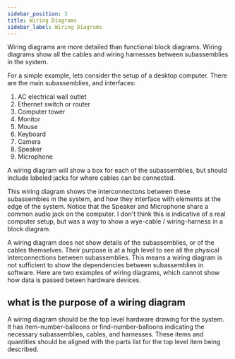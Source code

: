 ```yaml
---
sidebar_position: 3
title: Wiring Diagrams
sidebar_label: Wiring Diagrams
---
```



<UnderConstruction />

Wiring diagrams are more detailed than functional block diagrams.
Wiring diagrams show all the cables and wiring harnesses between subassemblies in the system.

For a simple example, lets consider the setup of a desktop computer.
There are the main subassemblies, and interfaces:

1. AC electrical wall outlet
2. Ethernet switch or router
3. Computer tower
4. Monitor
5. Mouse
6. Keyboard
7. Camera
8. Speaker
9. Microphone

A wiring diagram will show a box for each of the subassemblies, but should include labeled jacks for where cables can be connected.

[//]: # "TODO, add a drawing of the system"

This wiring diagram shows the interconnectons between these subassembies in the system, and how they interface with elements at the edge of the system. Notice that the Speaker and Microphone share a common audio jack on the computer.
I don't think this is indicative of a real computer setup, but was a way to show a wye-cable / wiring-harness in a block diagram.

A wiring diagram does not show details of the subassemblies, or of the cables themselves.
Their purpose is at a high level to see all the physical interconnections between subassemblies.
This means a wiring diagram is not sufficient to show the dependencies between subassemblies in software.
Here are two examples of wiring diagrams, which cannot show how data is passed beteen hardware devices.

[//]: # "TODO, add a drawing of a ethernet switch with devices connected to it. dotted line for data"
[//]: # "TODO, add a drawing of a 3 node CANbus, with the middle device having two jacks"

## what is the purpose of a wiring diagram

A wiring diagram should be the top level hardware drawing for the system.
It has item-number-balloons or find-number-balloons indicating the necessary subassemblies, cables, and harnesses.
These items and quantities should be aligned with the parts list for the top level item being described.
